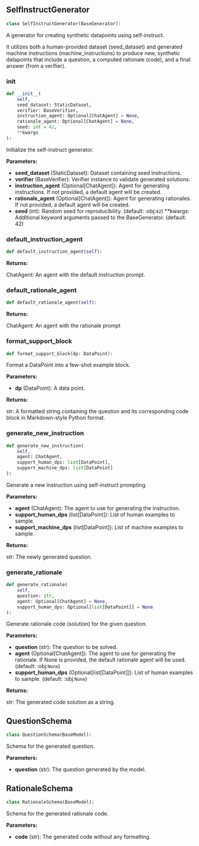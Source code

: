<a id="camel.datasets.self_instruct_generator"></a>

<a id="camel.datasets.self_instruct_generator.SelfInstructGenerator"></a>

## SelfInstructGenerator

```python
class SelfInstructGenerator(BaseGenerator):
```

A generator for creating synthetic datapoints using self-instruct.

It utilizes both a human-provided dataset (seed_dataset) and generated
machine instructions (machine_instructions) to produce new, synthetic
datapoints that include a question, a computed rationale (code), and a
final answer (from a verifier).

<a id="camel.datasets.self_instruct_generator.SelfInstructGenerator.__init__"></a>

### __init__

```python
def __init__(
    self,
    seed_dataset: StaticDataset,
    verifier: BaseVerifier,
    instruction_agent: Optional[ChatAgent] = None,
    rationale_agent: Optional[ChatAgent] = None,
    seed: int = 42,
    **kwargs
):
```

Initialize the self-instruct generator.

**Parameters:**

- **seed_dataset** (StaticDataset): Dataset containing seed instructions.
- **verifier** (BaseVerifier): Verifier instance to validate generated solutions.
- **instruction_agent** (Optional[ChatAgent]): Agent for generating instructions. If not provided, a default agent will be created.
- **rationale_agent** (Optional[ChatAgent]): Agent for generating rationales. If not provided, a default agent will be created.
- **seed** (int): Random seed for reproducibility. (default: :obj:`42`) **kwargs: Additional keyword arguments passed to the BaseGenerator. (default: 42)

<a id="camel.datasets.self_instruct_generator.SelfInstructGenerator.default_instruction_agent"></a>

### default_instruction_agent

```python
def default_instruction_agent(self):
```

**Returns:**

  ChatAgent: An agent with the default instruction prompt.

<a id="camel.datasets.self_instruct_generator.SelfInstructGenerator.default_rationale_agent"></a>

### default_rationale_agent

```python
def default_rationale_agent(self):
```

**Returns:**

  ChatAgent: An agent with the rationale prompt

<a id="camel.datasets.self_instruct_generator.SelfInstructGenerator.format_support_block"></a>

### format_support_block

```python
def format_support_block(dp: DataPoint):
```

Format a DataPoint into a few-shot example block.

**Parameters:**

- **dp** (DataPoint): A data point.

**Returns:**

  str: A formatted string containing the question and its
corresponding code block in Markdown-style Python format.

<a id="camel.datasets.self_instruct_generator.SelfInstructGenerator.generate_new_instruction"></a>

### generate_new_instruction

```python
def generate_new_instruction(
    self,
    agent: ChatAgent,
    support_human_dps: list[DataPoint],
    support_machine_dps: list[DataPoint]
):
```

Generate a new instruction using self-instruct prompting.

**Parameters:**

- **agent** (ChatAgent): The agent to use for generating the instruction.
- **support_human_dps** (list[DataPoint]): List of human examples to sample.
- **support_machine_dps** (list[DataPoint]): List of machine examples to sample.

**Returns:**

  str: The newly generated question.

<a id="camel.datasets.self_instruct_generator.SelfInstructGenerator.generate_rationale"></a>

### generate_rationale

```python
def generate_rationale(
    self,
    question: str,
    agent: Optional[ChatAgent] = None,
    support_human_dps: Optional[list[DataPoint]] = None
):
```

Generate rationale code (solution) for the given question.

**Parameters:**

- **question** (str): The question to be solved.
- **agent** (Optional[ChatAgent]): The agent to use for generating the rationale. If None is provided, the default rationale agent will be used. (default: :obj:`None`)
- **support_human_dps** (Optional[list[DataPoint]]): List of human examples to sample. (default: :obj:`None`)

**Returns:**

  str: The generated code solution as a string.

<a id="camel.datasets.self_instruct_generator.QuestionSchema"></a>

## QuestionSchema

```python
class QuestionSchema(BaseModel):
```

Schema for the generated question.

**Parameters:**

- **question** (str): The question generated by the model.

<a id="camel.datasets.self_instruct_generator.RationaleSchema"></a>

## RationaleSchema

```python
class RationaleSchema(BaseModel):
```

Schema for the generated rationale code.

**Parameters:**

- **code** (str): The generated code without any formatting.
